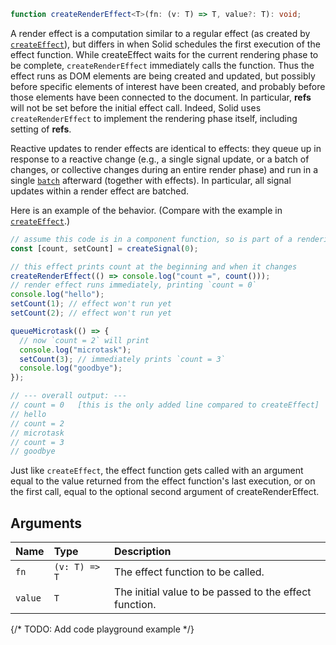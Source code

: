 <Title>createRenderEffect</Title>

```ts
function createRenderEffect<T>(fn: (v: T) => T, value?: T): void;
```

A render effect is a computation similar to a regular effect (as created by [`createEffect`](/references/api-reference/basic-reactivity/createeffect)), but differs in when Solid schedules the first execution of the effect function. While createEffect waits for the current rendering phase to be complete, `createRenderEffect` immediately calls the function. Thus the effect runs as DOM elements are being created and updated, but possibly before specific elements of interest have been created, and probably before those elements have been connected to the document. In particular, **refs** will not be set before the initial effect call. Indeed, Solid uses `createRenderEffect` to implement the rendering phase itself, including setting of **refs**.

Reactive updates to render effects are identical to effects: they queue up in response to a reactive change (e.g., a single signal update, or a batch of changes, or collective changes during an entire render phase) and run in a single [`batch`](/references/api-reference/reactive-utilities/batch) afterward (together with effects). In particular, all signal updates within a render effect are batched.

Here is an example of the behavior. (Compare with the example in [`createEffect`](/references/api-reference/basic-reactivity/createeffect).)

```ts
// assume this code is in a component function, so is part of a rendering phase
const [count, setCount] = createSignal(0);

// this effect prints count at the beginning and when it changes
createRenderEffect(() => console.log("count =", count()));
// render effect runs immediately, printing `count = 0`
console.log("hello");
setCount(1); // effect won't run yet
setCount(2); // effect won't run yet

queueMicrotask(() => {
  // now `count = 2` will print
  console.log("microtask");
  setCount(3); // immediately prints `count = 3`
  console.log("goodbye");
});

// --- overall output: ---
// count = 0   [this is the only added line compared to createEffect]
// hello
// count = 2
// microtask
// count = 3
// goodbye
```

Just like `createEffect`, the effect function gets called with an argument equal to the value returned from the effect function's last execution, or on the first call, equal to the optional second argument of createRenderEffect.

## Arguments

| Name    | Type          | Description                                            |
| :------ | :------------ | :----------------------------------------------------- |
| `fn`    | `(v: T) => T` | The effect function to be called.                      |
| `value` | `T`           | The initial value to be passed to the effect function. |

{/* TODO: Add code playground example */}
